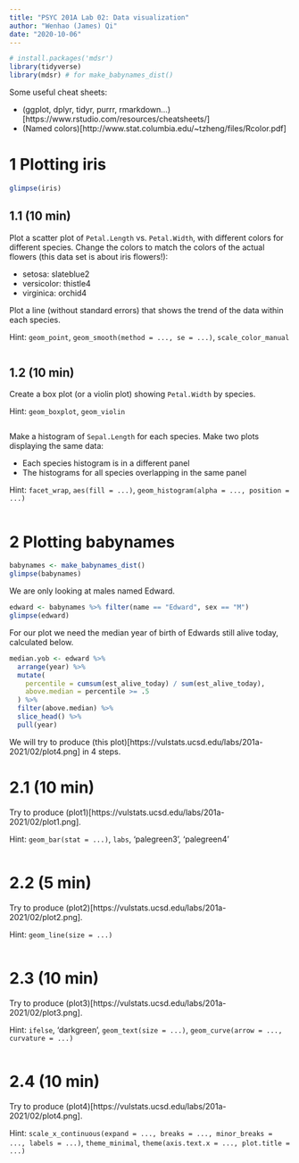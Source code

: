```yaml
---
title: "PSYC 201A Lab 02: Data visualization"
author: "Wenhao (James) Qi"
date: "2020-10-06"
---
```


<!-- knitting -->

```r
# install.packages('mdsr')
library(tidyverse)
library(mdsr) # for make_babynames_dist()
```

Some useful cheat sheets:

- (ggplot, dplyr, tidyr, purrr, rmarkdown...)[https://www.rstudio.com/resources/cheatsheets/]
- (Named colors)[http://www.stat.columbia.edu/~tzheng/files/Rcolor.pdf]

# 1 Plotting iris

```r
glimpse(iris)
```

## 1.1 (10 min)

Plot a scatter plot of `Petal.Length` vs. `Petal.Width`, with different colors for different species. Change the colors to match the colors of the actual flowers (this data set is about iris flowers!):

- setosa: slateblue2
- versicolor: thistle4
- virginica: orchid4

Plot a line (without standard errors) that shows the trend of the data within each species.

Hint: `geom_point`, `geom_smooth(method = ..., se = ...)`, `scale_color_manual`

```r

```

<!-- theme -->

## 1.2 (10 min)

Create a box plot (or a violin plot) showing `Petal.Width` by species.

Hint: `geom_boxplot`, `geom_violin`

```r

```

Make a histogram of `Sepal.Length` for each species. Make two plots displaying the same data:

- Each species histogram is in a different panel
- The histograms for all species overlapping in the same panel

Hint: `facet_wrap`, `aes(fill = ...)`, `geom_histogram(alpha = ..., position = ...)`

```r

```

# 2 Plotting babynames

```r
babynames <- make_babynames_dist()
glimpse(babynames)
```

We are only looking at males named Edward.

```r
edward <- babynames %>% filter(name == "Edward", sex == "M")
glimpse(edward)
```

For our plot we need the median year of birth of Edwards still alive today, calculated below.

```r
median.yob <- edward %>%
  arrange(year) %>%
  mutate(
    percentile = cumsum(est_alive_today) / sum(est_alive_today),
    above.median = percentile >= .5
  ) %>%
  filter(above.median) %>%
  slice_head() %>%
  pull(year)
```

We will try to produce (this plot)[https://vulstats.ucsd.edu/labs/201a-2021/02/plot4.png] in 4 steps.

# 2.1 (10 min)

Try to produce (plot1)[https://vulstats.ucsd.edu/labs/201a-2021/02/plot1.png].

Hint: `geom_bar(stat = ...)`, `labs`, 'palegreen3', 'palegreen4'

```r

```

<!-- save plots -->

# 2.2 (5 min)

Try to produce (plot2)[https://vulstats.ucsd.edu/labs/201a-2021/02/plot2.png].

Hint: `geom_line(size = ...)`

```r

```

# 2.3 (10 min)

Try to produce (plot3)[https://vulstats.ucsd.edu/labs/201a-2021/02/plot3.png].

Hint: `ifelse`, 'darkgreen', `geom_text(size = ...)`, `geom_curve(arrow = ..., curvature = ...)`

```r

```

# 2.4 (10 min)

Try to produce (plot4)[https://vulstats.ucsd.edu/labs/201a-2021/02/plot4.png].

Hint: `scale_x_continuous(expand = ..., breaks = ..., minor_breaks = ..., labels = ...)`, `theme_minimal`, `theme(axis.text.x = ..., plot.title = ...)`

```r

```

